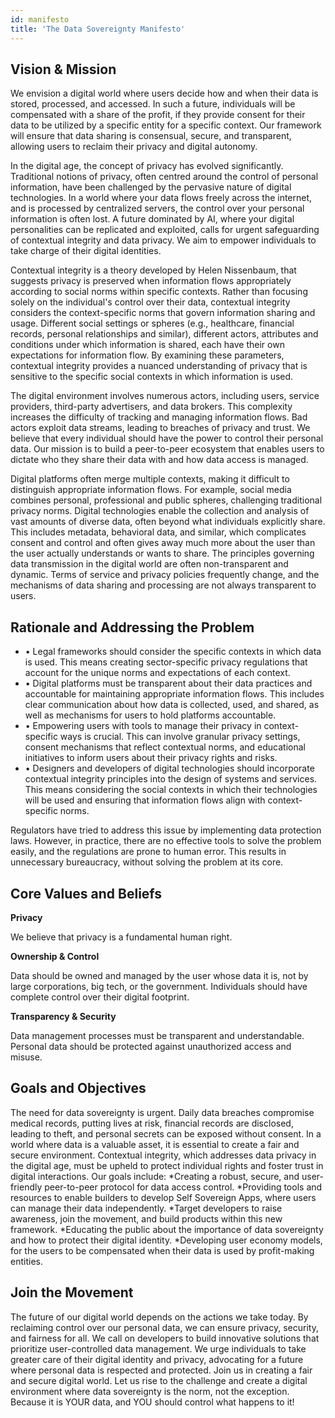 ```yaml
---
id: manifesto
title: 'The Data Sovereignty Manifesto'
---
```


## Vision & Mission

We envision a digital world where users decide how and when their data is stored, processed, and accessed. In such a future, individuals will be compensated with a share of the profit, if they provide consent for their data to be utilized by a specific entity for a specific context. Our framework will ensure that data sharing is consensual, secure, and transparent, allowing users to reclaim their privacy and digital autonomy.

In the digital age, the concept of privacy has evolved significantly. Traditional notions of privacy, often centred around the control of personal information, have been challenged by the pervasive nature of digital technologies. In a world where your data flows freely across the internet, and is processed by centralized servers, the control over your personal information is often lost. A future dominated by AI, where your digital personalities can be replicated and exploited, calls for urgent safeguarding of contextual integrity and data privacy. We aim to empower individuals to take charge of their digital identities. 

Contextual integrity is a theory developed by Helen Nissenbaum, that suggests privacy is preserved when information flows appropriately according to social norms within specific contexts. Rather than focusing solely on the individual's control over their data, contextual integrity considers the context-specific norms that govern information sharing and usage. Different social settings or spheres (e.g., healthcare, financial records, personal relationships and similar), different actors, attributes and conditions under which information is shared, each have their own expectations for information flow. By examining these parameters, contextual integrity provides a nuanced understanding of privacy that is sensitive to the specific social contexts in which information is used.

The digital environment involves numerous actors, including users, service providers, third-party advertisers, and data brokers. This complexity increases the difficulty of tracking and managing information flows. Bad actors exploit data streams, leading to breaches of privacy and trust. We believe that every individual should have the power to control their personal data. Our mission is to build a peer-to-peer ecosystem that enables users to dictate who they share their data with and how data access is managed. 

Digital platforms often merge multiple contexts, making it difficult to distinguish appropriate information flows. For example, social media combines personal, professional and public spheres, challenging traditional privacy norms. Digital technologies enable the collection and analysis of vast amounts of diverse data, often beyond what individuals explicitly share. This includes metadata, behavioral data, and similar, which complicates consent and control and often gives away much more about the user than the user actually understands or wants to share. The principles governing data transmission in the digital world are often non-transparent and dynamic. Terms of service and privacy policies frequently change, and the mechanisms of data sharing and processing are not always transparent to users.


## Rationale and Addressing the Problem

 - • Legal frameworks should consider the specific contexts in which data is used. This means creating sector-specific privacy regulations that account for the unique norms and expectations of each context.
 - • Digital platforms must be transparent about their data practices and accountable for maintaining appropriate information flows. This includes clear communication about how data is collected, used, and shared, as well as mechanisms for users to hold platforms accountable. 
 - • Empowering users with tools to manage their privacy in context-specific ways is crucial. This can involve granular privacy settings, consent mechanisms that reflect contextual norms, and educational initiatives to inform users about their privacy rights and risks.
 - • Designers and developers of digital technologies should incorporate contextual integrity principles into the design of systems and services. This means considering the social contexts in which their technologies will be used and ensuring that information flows align with context-specific norms.

Regulators have tried to address this issue by implementing data protection laws. However, in practice, there are no effective tools to solve the problem easily, and the regulations are prone to human error. This results in unnecessary bureaucracy, without solving the problem at its core.

## Core Values and Beliefs

**Privacy**

 We believe that privacy is a fundamental human right.

**Ownership & Control**

 Data should be owned and managed by the user whose data it is, not by large corporations, big tech, or the government. Individuals should have complete control over their digital footprint. 

**Transparency & Security**

 Data management processes must be transparent and understandable. Personal data should be protected against unauthorized access and misuse.



## Goals and Objectives

The need for data sovereignty is urgent. Daily data breaches compromise medical records, putting lives at risk, financial records are disclosed, leading to theft, and personal secrets can be exposed without consent. In a world where data is a valuable asset, it is essential to create a fair and secure environment. Contextual integrity, which addresses data privacy in the digital age, must be upheld to protect individual rights and foster trust in digital interactions.
Our goals include:
*Creating a robust, secure, and user-friendly peer-to-peer protocol for data access control.
*Providing tools and resources to enable builders to develop Self Sovereign Apps, where users can manage their data independently.
*Target developers to raise awareness, join the movement, and build products within this new framework.
*Educating the public about the importance of data sovereignty and how to protect their digital identity.
*Developing user economy models, for the users to be compensated when their data is used by profit-making entities.

## Join the Movement

The future of our digital world depends on the actions we take today. By reclaiming control over our personal data, we can ensure privacy, security, and fairness for all. 
We call on developers to build innovative solutions that prioritize user-controlled data management. We urge individuals to take greater care of their digital identity and privacy, advocating for a future where personal data is respected and protected. Join us in creating a fair and secure digital world.
Let us rise to the challenge and create a digital environment where data sovereignty is the norm, not the exception. Because it is YOUR data, and YOU should control what happens to it!


